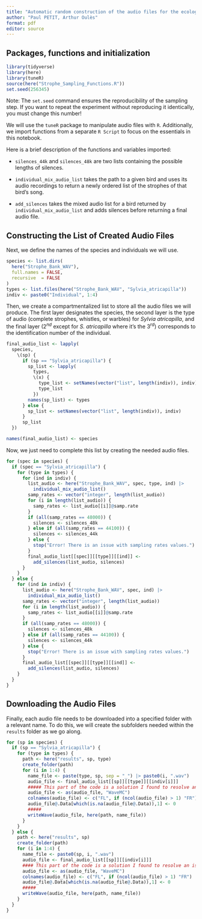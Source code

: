 ---
title: "Automatic random construction of the audio files for the ecology practical"
author: "Paul PETIT, Arthur Oulès"
format: pdf
editor: source
---

## Packages, functions and initialization

```{r setup, include=FALSE}
library(tidyverse)
library(here)
library(tuneR)
source(here("Strophe_Sampling_Functions.R"))
set.seed(256345)
```

Note: The `set.seed` command ensures the reproducibility of the sampling step. If you want to repeat the experiment without reproducing it identically, you must change this number!

We will use the `tuneR` package to manipulate audio files with `R`. Additionally, we import functions from a separate `R Script` to focus on the essentials in this notebook.

Here is a brief description of the functions and variables imported:

-   `silences_44k` and `silences_48k` are two lists containing the possible lengths of silences.

-   `individual_mix_audio_list` takes the path to a given bird and uses its audio recordings to return a newly ordered list of the strophes of that bird's song.

-   `add_silences` takes the mixed audio list for a bird returned by `individual_mix_audio_list` and adds silences before returning a final audio file.

## Constructing the List of Created Audio Files

Next, we define the names of the species and individuals we will use.

```{r variables}
species <- list.dirs(
  here("Strophe_Bank_WAV"),
  full.names = FALSE,
  recursive  = FALSE
)
types <- list.files(here("Strophe_Bank_WAV", "Sylvia_atricapilla"))
indiv <- paste0("Individual", 1:4)
```

Then, we create a compartmentalized list to store all the audio files we will produce. The first layer designates the species, the second layer is the type of audio (complete strophes, whistles, or warbles) for *Sylvia atricapilla*, and the final layer ($2^{nd}$ except for *S. atricapilla* where it's the $3^{rd}$) corresponds to the identification number of the individual.

```{r storage_list}
final_audio_list <- lapply(
  species,
    \(sp) {
      if (sp == "Sylvia_atricapilla") {
        sp_list <- lapply(
          types,
          \(x) {
            type_list <- setNames(vector("list", length(indiv)), indiv)
            type_list
          })
        names(sp_list) <- types
      } else {
        sp_list <- setNames(vector("list", length(indiv)), indiv)
      }
      sp_list
  })

names(final_audio_list) <- species
```

Now, we just need to complete this list by creating the needed audio files.

```{r}
for (spec in species) {
  if (spec == "Sylvia_atricapilla") {
    for (type in types) {
      for (ind in indiv) {
        list_audio <- here("Strophe_Bank_WAV", spec, type, ind) |>
          individual_mix_audio_list()
        samp_rates <- vector("integer", length(list_audio))
        for (i in length(list_audio)) {
          samp_rates <- list_audio[[i]]@samp.rate
        }
        if (all(samp_rates == 48000)) {
          silences <- silences_48k
        } else if (all(samp_rates == 44100)) {
          silences <- silences_44k
        } else {
          stop("Error! There is an issue with sampling rates values.")
        }
        final_audio_list[[spec]][[type]][[ind]] <-
          add_silences(list_audio, silences)
      }
    }
  } else {
    for (ind in indiv) {
      list_audio <- here("Strophe_Bank_WAV", spec, ind) |>
        individual_mix_audio_list()
      samp_rates <- vector("integer", length(list_audio))
      for (i in length(list_audio)) {
        samp_rates <- list_audio[[i]]@samp.rate
      }
      if (all(samp_rates == 48000)) {
        silences <- silences_48k
      } else if (all(samp_rates == 44100)) {
        silences <- silences_44k
      } else {
        stop("Error! There is an issue with sampling rates values.")
      }
      final_audio_list[[spec]][[type]][[ind]] <-
        add_silences(list_audio, silences)
    }
  }
}
```

## Downloading the Audio Files

Finally, each audio file needs to be downloaded into a specified folder with a relevant name. To do this, we will create the subfolders needed within the `results` folder as we go along.

```{r}
for (sp in species) {
  if (sp == "Sylvia_atricapilla") {
    for (type in types) {
      path <- here("results", sp, type)
      create_folder(path)
      for (i in 1:4) {
        name_file <- paste(type, sp, sep = "_") |> paste0(i, ".wav")
        audio_file <- final_audio_list[[sp]][[type]][[indiv[i]]]
        ##### This part of the code is a solution I found to resolve an issue I enconter with writeWave function
        audio_file <- as(audio_file, "WaveMC")
        colnames(audio_file) <- c("FL", if (ncol(audio_file) > 1) "FR")
        audio_file@.Data[which(is.na(audio_file@.Data)),1] <- 0
        #####
        writeWave(audio_file, here(path, name_file))
      }
    }
  } else {
    path <- here("results", sp)
    create_folder(path)
    for (i in 1:4) {
      name_file <- paste0(sp, i, ".wav")
      audio_file <- final_audio_list[[sp]][[indiv[i]]]
      #### This part of the code is a solution I found to resolve an issue I enconter with writeWave function
      audio_file <- as(audio_file, "WaveMC")
      colnames(audio_file) <- c("FL", if (ncol(audio_file) > 1) "FR")
      audio_file@.Data[which(is.na(audio_file@.Data)),1] <- 0
      #####
      writeWave(audio_file, here(path, name_file))
    }
  }
}
```